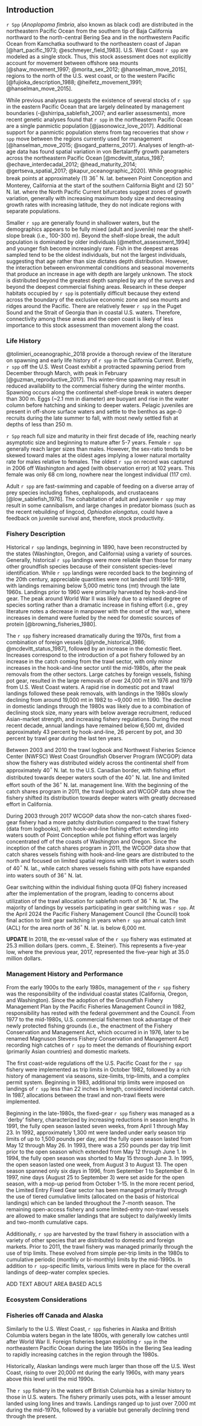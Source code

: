 \pagebreak
\setlength{\parskip}{5mm plus1mm minus1mm}
\pagenumbering{arabic}
\setcounter{page}{1}
\setcounter{section}{0}
\renewcommand{\thefigure}{\arabic{figure}}
\renewcommand{\thetable}{\arabic{table}}
\setcounter{table}{0}
\setcounter{figure}{0}

## Introduction

`r Spp` (*Anoplopoma fimbria*, also known as black cod) are distributed in the northeastern Pacific Ocean from the southern tip of Baja California northward to the north-central Bering Sea and in the northwestern Pacific Ocean from Kamchatka southward to the northeastern coast of Japan [@hart_pacific_1973; @eschmeyer_field_1983]. U.S. West Coast `r spp` are modeled as a single stock. Thus, this stock assessment does not explicitly account for movement between offshore sea mounts [@shaw_movement_1997; @morita_sex_2012; @hanselman_move_2015], regions to the north of the U.S. west coast, or to the western Pacific [@fujioka_description_1988; @heifetz_movement_1991; @hanselman_move_2015].

While previous analyses suggests the existence of several stocks of `r spp` in the eastern Pacific Ocean that are largely delineated by management boundaries (-@shirripa_sablefish_2007; and earlier assessments), more recent genetic analyses found that `r spp` in the northeastern Pacific Ocean are a single panmictic population [@jasonowicz_love_2017]. Additional support for a panmictic population stems from tag recoveries that show `r spp` move between the regions currently used for management [@hanselman_move_2015; @sogard_patterns_2017]. Analyses of length-at-age data has found spatial variation in von Bertalanffy growth parameters across the northeastern Pacific Ocean [@mcdevitt_status_1987; @echave_interdecadal_2012; @head_maturity_2014; @gertseva_spatial_2017; @kapur_oceanographic_2020]. While geographic break points at approximately (1) 36$^\circ$ N. lat. between Point Conception and Monterey, California at the start of the southern California Bight and (2) 50$^\circ$ N. lat. where the North Pacific Current bifurcates suggest zones of growth variation, generally with increasing maximum body size and decreasing growth rates with increasing latitude, they do not indicate regions with separate populations.

Smaller `r spp` are generally found in shallower waters, but the demographics appears to be fully mixed (adult and juvenile) near the shelf-slope break (i.e., 100-300 m). Beyond the shelf-slope break, the adult population is dominated by older individuals [@methot_assessment_1994] and younger fish become increasingly rare. Fish in the deepest areas sampled tend to be the oldest individuals, but not the largest individuals, suggesting that age rather than size dictates depth distribution. However, the interaction between environmental conditions and seasonal movements that produce an increase in age with depth are largely unknown. The stock is distributed beyond the greatest depth sampled by any of the surveys and beyond the deepest commercial fishing areas. Research in these deeper habitats occupied by `r spp` is potentially difficult because they extend across the boundary of the exclusive economic zone and sea mounts and ridges around the Pacific. There are relatively fewer `r spp` in the Puget Sound and the Strait of Georgia than in coastal U.S. waters. Therefore, connectivity among these areas and the open coast is likely of less importance to this stock assessment than movement along the coast.

### Life History

@tolimieri_oceanographic_2018 provide a thorough review of the literature on spawning and early life history of `r spp` in the California Current. Briefly, `r spp` off the U.S. West Coast exhibit a protracted spawning period from December through March, with peak in February [@guzman_reproductive_2017]. This winter-time spawning may result in reduced availability to the commercial fishery during the winter months. Spawning occurs along the continental shelf-slope break in waters deeper than 300 m. Eggs (~2.1 mm in diameter) are buoyant and rise in the water column before hatching and sinking to deeper waters. Pelagic juveniles are present in off-shore surface waters and settle to the benthos as age-0 recruits during the late summer to fall, with most newly settled fish at depths of less than 250 m. 

`r Spp` reach full size and maturity in their first decade of life, reaching nearly asymptotic size and beginning to mature after 5-7 years. Female `r spp` generally reach larger sizes than males. However, the sex-ratio tends to be skewed toward males at the oldest ages implying a lower natural mortality rate for males relative to females. The oldest `r spp` on record was captured in 2006 off Washington and aged (with observation error) at 102 years. This female was only 68 cm long, nowhere near the longest individual (117 cm).

Adult `r spp` are fast-swimming and capable of feeding on a diverse array of prey species including fishes, cephalopods, and crustaceans [@low_sablefish_1976]. The cohabitation of adult and juvenile `r spp` may result in some cannibalism, and large changes in predator biomass (such as the recent rebuilding of lingcod, *Ophiodon elongatus*, could have a feedback on juvenile survival and, therefore, stock productivity.


### Fishery Description

Historical `r spp` landings, beginning in 1890, have been reconstructed by the states (Washington, Oregon, and California) using a variety of sources. Generally, historical `r spp` landings were more reliable than those for many other groundfish species because of their consistent species-level identification. While `r spp` landings were recorded back to the beginning of the 20th century, appreciable quantities were not landed until 1916-1919, with landings remaining below 5,000 metric tons (mt) through the late 1960s. Landings prior to 1960 were primarily harvested by hook-and-line gear. The peak around World War II was likely due to a relaxed degree of species sorting rather than a dramatic increase in fishing effort (i.e., grey literature notes a decrease in manpower with the onset of the war), where increases in demand were fueled by the need for domestic sources of protein [@browning_fisheries_1980].

The `r spp` fishery increased dramatically during the 1970s, first from a combination of foreign vessels [@lynde_historical_1986; @mcdevitt_status_1987], followed by an increase in the domestic fleet. Increases correspond to the introduction of a pot fishery followed by an increase in the catch coming from the trawl sector, with only minor increases in the hook-and-line sector until the mid-1980s, after the peak removals from the other sectors. Large catches by foreign vessels, fishing pot gear, resulted in the large removals of over 24,000 mt in 1976 and 1979 from U.S. West Coast waters. A rapid rise in domestic pot and trawl landings followed these peak removals, with landings in the 1980s slowly declining from around 19,000 mt in 1982 to ~9,000 mt in 1990. The decline in domestic landings through the 1980s was likely due to a combination of declining stock size, many years with below average recruitment, reduced Asian-market strength, and increasing fishery regulations. During the most recent decade, annual landings have remained below 6,500 mt, divided approximately 43 percent by hook-and-line, 26 percent by pot, and 30 percent by trawl gear during the last ten years. 

Between 2003 and 2010 the trawl logbook and Northwest Fisheries Science Center (NWFSC) West Coast Groundfish Observer Program (WCGOP) data show the fishery was distributed widely across the continental shelf from approximately 40$^{\circ}$ N. lat. to the U.S. Canadian border, with fishing effort distributed towards deeper waters south of the 40$^{\circ}$ N. lat. line and limited effort south of the 36$^{\circ}$ N. lat. management line. With the beginning of the catch shares program in 2011, the trawl logbook and WCGOP data show the fishery shifted its distribution towards deeper waters with greatly decreased effort in California.

During 2003 through 2017 WCGOP data show the non-catch shares fixed-gear fishery had a more patchy distribution compared to the trawl fishery (data from logbooks), with hook-and-line fishing effort extending into waters south of Point Conception while pot fishing effort was largely concentrated off of the coasts of Washington and Oregon. Since the inception of the catch shares program in 2011, the WCGOP data show that catch shares vessels fishing with hook-and-line gears are distributed to the north and focused on limited spatial regions with little effort in waters south of 40$^{\circ}$ N. lat., while catch shares vessels fishing with pots have expanded into waters south of 36$^{\circ}$ N. lat.

Gear switching within the individual fishing quota (IFQ) fishery increased after the implementation of the program, leading to concerns about utilization of the trawl allocation for sablefish north of 36 $^{\circ}$ N. lat. The majority of landings by vessels participating in gear switching was `r spp`.  At the April 2024 the Pacific Fishery Management Council (the Council) took final action to limit gear switching in years when `r spp` annual catch limit (ACL) for the area north of 36$^{\circ}$ N. lat. is below 6,000 mt. 

**UPDATE** In 2018, the ex-vessel value of the `r spp` fishery was estimated at 25.3 million dollars (pers. comm., E. Steiner). This represents a five-year low, where the previous year, 2017, represented the five-year high at 35.0 million dollars.


### Management History and Performance

From the early 1900s to the early 1980s, management of the `r spp` fishery was the responsibility of the individual coastal states (California, Oregon, and Washington). Since the adoption of the Groundfish Fishery Management Plan by the Pacific Fisheries Management Council in 1982, responsibility has rested with the federal government and the Council. From 1977 to the mid-1980s, U.S. commercial fishermen took advantage of their newly protected fishing grounds (i.e., the enactment of the Fishery Conservation and Management Act, which occurred in in 1976, later to be renamed Magnuson Stevens Fishery Conservation and Management Act) recording high catches of `r spp` to meet the demands of flourishing export (primarily Asian countries) and domestic markets.

The first coast-wide regulations off the U.S. Pacific Coast for the `r spp` fishery were implemented as trip limits in October 1982, followed by a rich history of management via seasons, size-limits, trip-limits, and a complex permit system. Beginning in 1983, additional trip limits were imposed on landings of `r spp` less than 22 inches in length, considered incidental catch. In 1987, allocations between the trawl and non-trawl fleets were implemented.

Beginning in the late-1980s, the fixed-gear `r spp` fishery was managed as a `derby' fishery, characterized by increasing reductions in season lengths. In 1991, the fully open season lasted seven weeks, from April 1 through May 23. In 1992, approximately 1,300 mt were landed under early season trip limits of up to 1,500 pounds per day, and the fully open season lasted from May 12 through May 26. In 1993, there was a 250 pounds per day trip limit prior to the open season which extended from May 12 through June 1. In 1994, the fully open season was shorted to May 15 through June 3. In 1995, the open season lasted one week, from August 3 to August 13. The open season spanned only six days in 1996, from September 1 to September 6. In 1997, nine days (August 25 to September 3) were set aside for the open season, with a mop-up period from October 1-15. In the more recent period, the Limited Entry Fixed Gear sector has been managed primarily through the use of tiered cumulative limits (allocated on the basis of historical landings) which can be landed throughout the 7-month season. The remaining open-access fishery and some limited-entry non-trawl vessels are allowed to make smaller landings that are subject to daily/weekly limits and two-month cumulative caps.

Additionally, `r spp` are harvested by the trawl fishery in association with a variety of other species that are distributed to domestic and foreign markets. Prior to 2011, the trawl fishery was managed primarily through the use of trip limits. These evolved from simple per-trip limits in the 1980s to cumulative periodic (monthly or bi-monthly) limits by the mid-1990s. In addition to `r spp`-specific limits, various limits were in place for the overall landings of deep-water complex species.

ADD TEXT ABOUT AREA BASED ACLS

### Ecosystem Considerations

<!---
If this section is not relevant, please ignore. However, the default will state, “Ecosystem considerations and/or climate indicators were not included in this assessment.”
--->

### Fisheries off Canada and Alaska

Similarly to the U.S. West Coast, `r spp` fisheries in Alaska and British Columbia waters began in the late 1800s, with generally low catches until after World War II. Foreign fisheries began exploiting `r spp` in the northeastern Pacific Ocean during the late 1950s in the Bering Sea leading to rapidly increasing catches in the region through the 1980s. 

Historically, Alaskan landings were much larger than those off the U.S. West Coast, rising to over 20,000 mt during the early 1960s, with many years above this level until the mid 1990s. 

The `r spp` fishery in the waters off British Columbia  has a similar history to those in U.S. waters. The fishery primarily uses pots, with a lesser amount landed using long lines and trawls. Landings ranged up to just over 7,000 mt during the mid-1970s, followed by a variable but generally declining trend through the present. 
